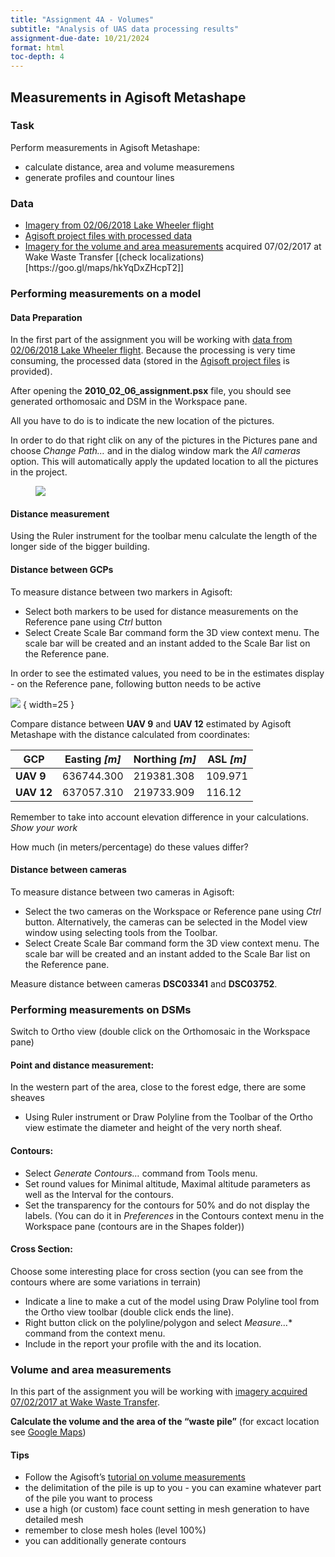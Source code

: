 ```yaml
---
title: "Assignment 4A - Volumes"
subtitle: "Analysis of UAS data processing results"
assignment-due-date: 10/21/2024
format: html
toc-depth: 4
---
```


## Measurements in Agisoft Metashape

### Task

Perform measurements in Agisoft Metashape: 

- calculate distance, area and volume measuremens
- generate profiles and countour lines


### Data

- [Imagery from 02/06/2018 Lake Wheeler flight](https://drive.google.com/open?id=1FnJ32Wxa5fI29dZUdNSAkc4erAsFchLH)
- [Agisoft project files with processed data](https://drive.google.com/open?id=1FpMmWy3zpzyOso3RT2W4bhqdK-wptFK2)
- [Imagery for the volume and area measurements](https://drive.google.com/open?id=1FVtkOLLfkDojrXakIOUJgsrgci4gOFbR) acquired 07/02/2017 at Wake Waste Transfer [(check localizations)[https://goo.gl/maps/hkYqDxZHcpT2]]


### Performing measurements on a model

#### Data Preparation

In the first part of the assignment you will be working with [data from 02/06/2018 Lake Wheeler flight](https://drive.google.com/open?id=1FnJ32Wxa5fI29dZUdNSAkc4erAsFchLH). Because the processing is very time consuming, the processed data (stored in the [Agisoft project files](https://drive.google.com/open?id=1FpMmWy3zpzyOso3RT2W4bhqdK-wptFK2) is provided).

After opening the **2010_02_06_assignment.psx** file, you should see generated orthomosaic and DSM in the Workspace pane.

All you have to do is to indicate the new location of the pictures.

In order to do that right clik on any of the pictures in the Pictures pane and choose *Change Path...* and in the dialog window mark the *All cameras* option. This will automatically apply the updated location to all the pictures in the project.

<figure><img src="img/geoprocessing/agi_change_path.jpg"> </figure>

#### Distance measurement

Using the Ruler instrument for the toolbar menu calculate the length of the longer side of the bigger building.

#### Distance between GCPs

To measure distance between two markers in Agisoft:

- Select both markers to be used for distance measurements on the Reference pane using *Ctrl* button
- Select Create Scale Bar command form the 3D view context menu. The scale bar will be created and an instant added to the Scale Bar list on the Reference pane.

::: {.callout-note}
In order to see the estimated values, you need to be in the estimates display - on the Reference pane, following button needs to be active

![](img/volumes/agi_view_estimates.png) { width=25 }

:::


Compare distance between **UAV 9** and **UAV 12** estimated by Agisoft Metashape with the distance calculated from coordinates:

| GCP      | Easting *[m]* | Northing *[m]* | ASL *[m]* |
|----------|----------------|----------------|-----------|
| **UAV 9**  | 636744.300     | 219381.308     | 109.971   |
| **UAV 12** | 637057.310     | 219733.909     | 116.12    |


::: {.callout-note}
Remember to take into account elevation difference in your calculations. *Show your work*

How much (in meters/percentage) do these values differ?
:::

#### Distance between cameras

To measure distance between two cameras in Agisoft:

- Select the two cameras on the Workspace or Reference pane using *Ctrl* button. Alternatively, the cameras can be selected in the Model view window using selecting tools from the Toolbar.
- Select Create Scale Bar command form the 3D view context menu. The scale bar will be created and an instant added to the Scale Bar list on the Reference pane. 

Measure distance between  cameras **DSC03341** and **DSC03752**.

### Performing measurements on DSMs
Switch to Ortho view (double click on the Orthomosaic in the Workspace pane)

#### Point and distance measurement:

In the western part of the area, close to the forest edge, there are some sheaves

- Using Ruler instrument or Draw Polyline from the Toolbar of the Ortho view estimate the diameter and height of the very north sheaf.

#### Contours:

- Select *Generate Contours...* command from Tools menu.
- Set round values for Minimal altitude, Maximal altitude parameters as well as the Interval for the contours.
- Set the transparency for the contours for 50% and do not display the labels. (You can do it in *Preferences* in the Contours context menu in the Workspace pane (contours are in the Shapes folder))

#### Cross Section:

Choose some interesting place for cross section (you can see from the contours where are some variations in terrain)

- Indicate a line to make a cut of the model using Draw Polyline tool from the Ortho view toolbar (double click ends the line).
- Right button click on the polyline/polygon and select *Measure...*</em>* command from the context menu.
- Include in the report your profile with the and its location.


### Volume  and area measurements

In this part of the assignment you will be working with [imagery acquired 07/02/2017 at Wake Waste Transfer](https://drive.google.com/open?id=1FVtkOLLfkDojrXakIOUJgsrgci4gOFbR).

**Calculate the volume and the area of the "waste pile"** (for excact location see [Google Maps](https://goo.gl/maps/hkYqDxZHcpT2))

#### Tips

- Follow the Agisoft's [tutorial on volume measurements](http://www.agisoft.com/pdf/PS_1.1_Tutorial%20(IL)%20-%20Volume%20measurements.pdf)
- the delimitation of the pile is up to you - you can examine whatever part of the pile you want to process
- use a high (or custom) face count setting in mesh generation to have detailed mesh
- remember to close mesh holes (level 100%)
- you can additionally generate contours 
